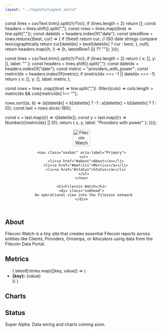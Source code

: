 ```yaml
---
layout: "../layouts/Layout.astro"
---
```



  const lines = csvText.trim().split(/\r?\n/);
  if (lines.length < 2) return [];
  const headers = lines.shift().split(",");
  const rows = lines.map((line) => line.split(","));
  const dateIdx = headers.indexOf("date");
  const latestRow = rows.reduce((best, cur) => {
    if (!best) return cur;
    // ISO date strings compare lexicographically
    return cur[dateIdx] > best[dateIdx] ? cur : best;
  }, null);
  return headers.map((h, i) => [h, latestRow?.[i] ?? ""]);
})();

  const lines = csvText.trim().split(/\r?\n/);
  if (lines.length < 2) return { x: [], y: [], label: "" };
  const headers = lines.shift().split(",");
  const dateIdx = headers.indexOf("date");
  const metric = "providers_with_power";
  const metricIdx = headers.indexOf(metric);
  if (metricIdx === -1 || dateIdx === -1) return { x: [], y: [], label: metric };

  const rows = lines
    .map((line) => line.split(","))
    .filter((cols) => cols.length > metricIdx && cols[metricIdx] !== "");

  rows.sort((a, b) => (a[dateIdx] < b[dateIdx] ? -1 : a[dateIdx] > b[dateIdx] ? 1 : 0));
  const last = rows.slice(-180);

  const x = last.map((r) => r[dateIdx]);
  const y = last.map((r) => Number(r[metricIdx] || 0));
  return { x, y, label: "Providers with power" };
})();

<header class="masthead">
  <div class="logo">
    <a href={import.meta.env.BASE_URL} aria-label="Filecoin Watch home">
      <img src={import.meta.env.BASE_URL + 'favicon.svg'} alt="Filecoin Watch" width="56" height="56" decoding="async" loading="eager" fetchpriority="high" />
    </a>

    <nav class="navbar" aria-label="Primary">
      <ul>
        <li><a href="#about">About</a></li>
        <li><a href="#metrics">Metrics</a></li>
        <li><a href="#status">Status</a></li>
      </ul>
    </nav>

    <h1>Filecoin Watch</h1>
    <div class="subhead">
      An operational view into the Filecoin network
    </div>
  </div>
</header>

## About

Filecoin Watch is a tiny site that creates essential Filecoin reports across entities like Clients, Providers, Onramps, or Allocators using data from the Filecoin Data Portal.

## Metrics

<ul>
  {
    latestEntries.map(([key, value]) => (<li><strong>{key}:</strong> {value}</li>))
  }
</ul>

## Charts

<LineChart x={series.x} y={series.y} label={series.label} height={220} />

## Status

Super Alpha. Data wiring and charts coming soon.
